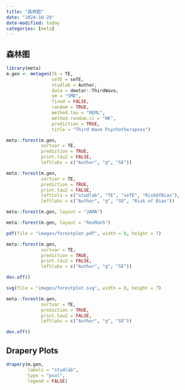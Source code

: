```yaml
---
title: "森林图"
date: "2024-10-29"
date-modified: today
categories: [meta]
---
```




## 森林图


```r
library(meta)
m.gen <- metagen(TE = TE,
                 seTE = seTE,
                 studlab = Author,
                 data = dmetar::ThirdWave,
                 sm = "SMD",
                 fixed = FALSE,
                 random = TRUE,
                 method.tau = "REML",
                 method.random.ci = "HK",
                 prediction = TRUE,
                 title = "Third Wave Psychotherapies")
```


```r
meta::forest(m.gen, 
             sortvar = TE,
             prediction = TRUE, 
             print.tau2 = FALSE,
             leftlabs = c("Author", "g", "SE"))
```

```r
meta::forest(m.gen, 
             sortvar = TE,
             prediction = TRUE, 
             print.tau2 = FALSE,
             leftcols = c("studlab", "TE", "seTE", "RiskOfBias"),
             leftlabs = c("Author", "g", "SE", "Risk of Bias"))
```


```r
meta::forest(m.gen, layout = "JAMA")
```
```r
meta::forest(m.gen, layout = "RevMan5")
```

```r
pdf(file = "images/forestplot.pdf", width = 8, height = 7)

meta::forest(m.gen, 
             sortvar = TE,
             prediction = TRUE, 
             print.tau2 = FALSE,
             leftlabs = c("Author", "g", "SE"))

dev.off()
```
```r
svg(file = "images/forestplot.svg", width = 8, height = 7)

meta::forest(m.gen, 
             sortvar = TE,
             prediction = TRUE, 
             print.tau2 = FALSE,
             leftlabs = c("Author", "g", "SE"))

dev.off()
```
## Drapery Plots

```r
drapery(m.gen, 
        labels = "studlab",
        type = "pval", 
        legend = FALSE)
```

